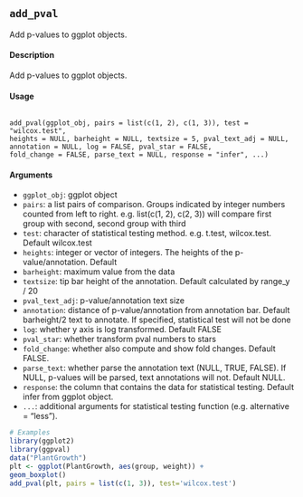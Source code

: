## ``add_pval``
Add p-values to ggplot objects.

#### Description
Add p-values to ggplot objects.

#### Usage

<pre><code>
add_pval(ggplot_obj, pairs = list(c(1, 2), c(1, 3)), test = "wilcox.test",
heights = NULL, barheight = NULL, textsize = 5, pval_text_adj = NULL,
annotation = NULL, log = FALSE, pval_star = FALSE,
fold_change = FALSE, parse_text = NULL, response = "infer", ...)
</code></pre>

#### Arguments

* ``ggplot_obj``: ggplot object
* ``pairs``: a list pairs of comparison. Groups indicated by integer numbers counted from left to right. e.g. list(c(1, 2), c(2, 3)) will compare first group with second, second group with third
* ``test``: character of statistical testing method. e.g. t.test, wilcox.test. Default wilcox.test
* ``heights``: integer or vector of integers. The heights of the p-value/annotation. Default
* ``barheight``: maximum value from the data
* ``textsize``: tip bar height of the annotation. Default calculated by range_y / 20
* ``pval_text_adj``: p-value/annotation text size
* ``annotation``: distance of p-value/annotation from annotation bar. Default barheight/2
text to annotate. If specified, statistical test will not be done
* ``log``: whether y axis is log transformed. Default FALSE
* ``pval_star``: whether transform pval numbers to stars
* ``fold_change``: whether also compute and show fold changes. Default FALSE.
* ``parse_text``: whether parse the annotation text (NULL, TRUE, FALSE). If NULL, p-values
will be parsed, text annotations will not. Default NULL.
* ``response``: the column that contains the data for statistical testing. Default infer from ggplot
object.
* ``...``: additional arguments for statistical testing function (e.g. alternative = "less").


```r
# Examples
library(ggplot2)
library(ggpval)
data("PlantGrowth")
plt <- ggplot(PlantGrowth, aes(group, weight)) +
geom_boxplot()
add_pval(plt, pairs = list(c(1, 3)), test='wilcox.test')
```
